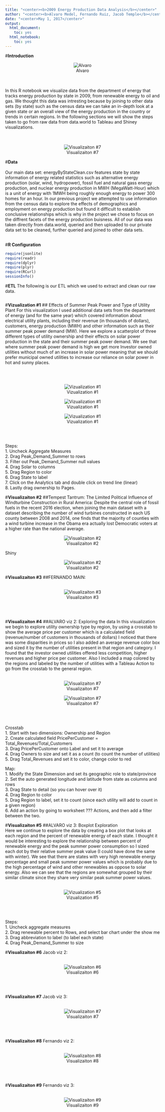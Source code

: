 ```yaml
---
title: "<center><b>2009 Energy Production Data Analysis</b></center>"
author: "<center><b>Alvaro Medel, Fernando Ruiz, Jacob Temple</b></center>"
date: "<center>May 1, 2017</center>"
output:
  html_document:
    toc: yes
  html_notebook:
    toc: yes
---
```


#**Introduction** 
<center>![Alvaro](energy_pic.png)</center>
<br></br>
In this R notebook we visualize data from the department of energy that tracks energy production by state in 2009, from renewable energy to oil and gas. We thought this data was intresting because by joining to other data sets (by state) such as the census data we can take an in-depth look at a given state or an overall view of the energy production in the country or trends in certain regions. In the following sections we will show the steps taken to go from raw data from data.world to Tableau and Shiney visualizations.  
<br></br>
<center>![Visualizaiton #7](../03 Visualizations/PercentRenewableMap.png)</center>

#**Data**
<br></br>
Our main data set: energyByStateClean.csv features state by state information of energy related statistics such as alternative energy production (solar, wind, hydropower), fossil fuel and natural gass energy production, and nuclear energy production in MWH (MegaWatt-Hour) which is a unit of energy with 1MWH being roughly enough energy to power 300 homes for an hour. In our previous project we attempted to use information from the census data to explore the effects of demographics and employment on energy production but found it difficult to establish conclusive relationships which is why in the project we chose to focus on the diffrent facets of the energy production buisness. 
All of our data was taken directly from data.world, queried and then uploaded to our private data set to be cleaned, further queried and joined to other data sets. 
<br></br>


#**R Configuration**
```r
require(jsonlite)
require(readr)
require(dplyr)
require(plyr)
require(RCurl)
sessionInfo()
```

#**ETL**
The following is our ETL which we used to extract and clean our raw data.
```r
```


#**Vizualization #1** 
## Effects of Summer Peak Power and Type of Utility Plant 
For this visualization I used additional data sets from the department of energy (and for the same year) which covered information about electrical utility plants, including their revenue (in thousands of dollars), customers, energy production (MWH) and other information such as their summer peak power demand (MW). Here we explore a scatterplot of three different types of utility ownership and their effects on solar power production in the state and their summer peak power demand. We see that where summer peak power demand is high we get more Investor owned utilities without much of an increase in solar power meaning that we should prefer municipal owned utilities to increase our reliance on solar power in hot and sunny places. 

<br> </br>
<center>![Vizualization #1](../03 Visualizations/scatterCooperative.png)</center>
<center>![Vizualization #1](../03 Visualizations/scatterInvestors.png)</center>
<center>![Vizualization #1](../03 Visualizations/scatterMunicipal.png)</center>
<br> </br> 

Steps:<br>
1. Uncheck Aggregate Measures <br>
2. Drag Peak_Demand_Summer to rows <br> 
3. Filter out Peak_Demand_Summer null values<br> 
4. Drag Solar to columns <br>
5. Drag Region to color <br>
6. Drag State to label <br>
7. Click on the Analytics tab and double click on trend line (linear)<br>
8. Lastly drag ownership to Pages. <br>


#**Visualizaiton #2**
##Tempest Tantrum: The Limited Political Influence of Windturbine Construction in Rural America:
Despite the central role of fossil fuels in the recent 2016 election, when joining the main dataset with a dataset describing the number of wind turbines constructed in each US county between 2008 and 2014, one finds that the majority of counties with a wind turbine increase in the Obama era actually lost Democratic voters at a higher rate than the national average.
<center>![Visualizaiton #2](../03 Visualizations/PoliticalGain.png)</center>
Shiny
<center>![Visualizaiton #2](../03 Visualizations/PoliticalGainShiny.png)</center>


#**Visualizaiton #3** 
##FERNANDO MAIN:
<br></br>
<center>![Visualizaiton #3](../03 Visualizations/RenewablesBoxPlot.png)</center>
<br></br>

#**Visualizaiton #4** 
##ALVARO viz 2: Exploring the data
In this visualization we begin to explore utility ownership type by region, by using a crosstab to show the average price per customer which is a calculated field (revenue/number of customers in thousands of dollars) I noticed that there was some disparities in prices so I also added an average revenue color box and sized it by the number of utilities present in that region and category. I found that the investor owned utilities offered less competition, higher revenues and higher price per customer. Also I included a map colored by the regions and labeled by the number of utilities with a Tableau Action to go from the crosstab to the general region. 
<br></br>
<center>![Visualizaiton #7](../03 Visualizations/RegionsAndUtilitiesMap.png)</center>
<center>![Visualizaiton #7](../03 Visualizations/crosstabByOwnership.png)</center>
<br></br>

Crosstab <br>
1. Start with two dimensions: Ownership and Region<br>
2. Create calculated field PricePerCustomer = Total_Revenues/Total_Customers <br>
3. Drag PricePerCustomer onto Label and set it to average <br>
4. Drag Owners to size and set it as a count (to count the number of utilities) <br>
5. Drag Total_Revenues and set it to color, change color to red <br>

Map:<br>
1. Modify the State Dimension and set its geographic role to state/province <br>
2. Set the auto generated longitude and latitude from state as columns and rows <br>
3. Drag State to detail (so you can hover over it) <br>
4. Drag Region to color <br>
5. Drag Region to label, set it to count (since each utility will add to count in a given region) <br>
6. Add an action by going to worksheet ??? Actions, and then add a filter between the two.<br>


#**Visualizaiton #5** 
##ALVARO viz 3: Boxplot Exploration  
Here we continue to explore the data by creating a box plot that looks at each region and the percent of renewable energy of each state. I thought it would be interesting to explore the relationship between percent of renewable energy and the peak summer power consumption so I sized each dot by their relative summer peak value (I could have done the same with winter). We see that there are states with very high renewable energy percentage and small peak summer power values which is probably due to the high percentage of wind and other renewables as oppose to solar energy. Also we can see that the regions are somewhat grouped by their similar climate since they share very similar peak summer power values.
<br></br>
<center>![Vizualization #5](../03 Visualizations/RenewablesBoxPlot.png)</center>
<br></br>

Steps: <br>
1. Uncheck aggregate measures <br>
2. Drag renewable percent to Rows, and select bar chart under the show me <br>
3. Drag abbreviation to label (to label each state) <br>
4. Drag Peak_Demand_Summer to size  <br>


#**Visualizaiton #6** 
Jacob viz 2:
<br></br>
<center>![Visualizaiton #6](../03 Visualizations/RenewablesBoxPlot.png)</center>
<br></br>

#**Visualizaiton #7** 
Jacob viz 3:
<br></br>
<center>![Visualizaiton #7](../03 Visualizations/RenewablesBoxPlot.png)</center>
<br></br>

#**Visualizaiton #8** 
Fernando viz 2:
<br></br>
<center>![Visualizaiton #8](../03 Visualizations/RenewablesBoxPlot.png)</center>
<br></br>

#**Visualizaiton #9** 
Fernando viz 3:
<br></br>
<center>![Visualizaiton #9](../03 Visualizations/RenewablesBoxPlot.png)</center>
<br></br>
